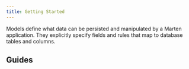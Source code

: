 ```yaml
---
title: Getting Started
---
```



Models define what data can be persisted and manipulated by a Marten application. They explicitly specify fields and rules that map to database tables and columns.

## Guides

<div className="row">
  <article key="installation" className="col col--6">
    <DocCard item={{type: "link", href: "./getting-started/installation", label: "Installation", docId: "getting-started/installation" }} />
  </article>
  <article key="tutorial" className="col col--6">
    <DocCard item={{type: "link", href: "./getting-started/tutorial", label: "Tutorial", docId: "getting-started/tutorial" }} />
  </article>
</div>
